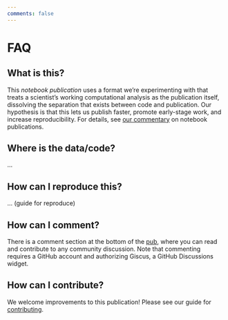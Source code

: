 ```yaml
---
comments: false
---
```


# FAQ

## What is this?

This *notebook publication* uses a format we're experimenting with that treats a scientist's working computational analysis as the publication itself, dissolving the separation that exists between code and publication. Our hypothesis is that this lets us publish faster, promote early-stage work, and increase reproducibility. For details, see [our commentary](FIXME) on notebook publications.

## Where is the data/code?

...

## How can I reproduce this?

... (guide for reproduce)

## How can I comment?

There is a comment section at the bottom of the [pub](index.ipynb), where you can read and contribute to any community discussion. Note that commenting requires a GitHub account and authorizing Giscus, a GitHub Discussions widget.

## How can I contribute?

We welcome improvements to this publication! Please see our guide for [contributing](CONTRIBUTING.qmd).
